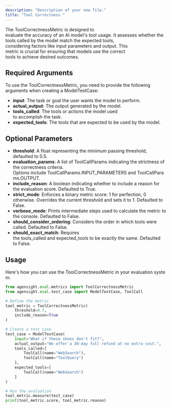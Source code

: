 ```yaml
---
description: "Description of your new file."
title: "Tool Correctness "
---
```



The ToolCorrectnessMetric is designed to evaluate the accuracy of an AI model's tool usage. It assesses whether the tools called by the model match the expected tools, considering factors like input parameters and output. This  metric is crucial for ensuring that models use the correct tools to achieve desired outcomes.

## 

## Required Arguments

To use the ToolCorrectnessMetric, you need to provide the following arguments when creating a ModelTestCase:

- **input**: The task or goal the user wants the model to perform.
- **actual_output**: The output generated by the model.
- **tools_called**: The tools or actions the model used to accomplish the task.
- **expected_tools**: The tools that are expected to be used by the model.

## Optional Parameters

- **threshold**: A float representing the minimum passing threshold, defaulted to 0.5.
- **evaluation_params**: A list of ToolCallParams indicating the strictness of the correctness criteria. Options include ToolCallParams.INPUT_PARAMETERS and ToolCallParams.OUTPUT.
- **include_reason**: A boolean indicating whether to include a reason for the evaluation score. Defaulted to True.
- **strict_mode**: Enforces a binary metric score: 1 for perfection, 0 otherwise. Overrides the current threshold and sets it to 1. Defaulted to False.
- **verbose_mode**: Prints intermediate steps used to calculate the metric to the console. Defaulted to False.
- **should_consider_ordering**: Considers the order in which tools were called. Defaulted to False.
- **should_exact_match**: Requires the tools_called and expected_tools to be exactly the same. Defaulted to False.

## Usage

Here's how you can use the ToolCorrectnessMetric in your evaluation system:

```python
from agensight.eval.metrics import ToolCorrectnessMetric
from agensight.eval.test_case import ModelTestCase, ToolCall

# Define the metric
tool_metric = ToolCorrectnessMetric(
    threshold=0.7,
    include_reason=True
)

# Create a test case
test_case = ModelTestCase(
    input="What if these shoes don't fit?",
    actual_output="We offer a 30-day full refund at no extra cost.",
    tools_called=[
        ToolCall(name="WebSearch"),
        ToolCall(name="ToolQuery")
    ],
    expected_tools=[
        ToolCall(name="WebSearch")
    ]
)

# Run the evaluation
tool_metric.measure(test_case)
print(tool_metric.score, tool_metric.reason)
```